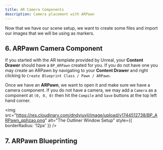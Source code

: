 ```yaml
---
title: AR Camera Components
description: Camera placement with ARPawn
---
```


Now that we have our scene setup, we want to create some files and import our images that we will be using as markers. 

## 6. ARPawn Camera Component
If you started with the AR template provided by Unreal, your **Content Drawer** should have a `BP_ARPawn` created for you. If you do not have one you may create an ARPawn by navigating to your **Content Drawer** and right clicking to `Create Blueprint Class / Pawn / ARPawn`. 

Once we have an **ARPawn**, we want to open it and make sure we have a camera component. If you do not have a camera, we may add a `Camera` as a component at `(0, 0, 0)` then hit the `Compile` and `Save` buttons at the top left hand corner.

<img 
  src="https://res.cloudinary.com/dndyjuvjl/image/upload/v1744512738/BP_ARPawn_qphzao.png" 
  alt="The Outliner Window Setup"
  style={{ borderRadius: '12px' }}
/>

## 7. ARPawn Blueprinting
